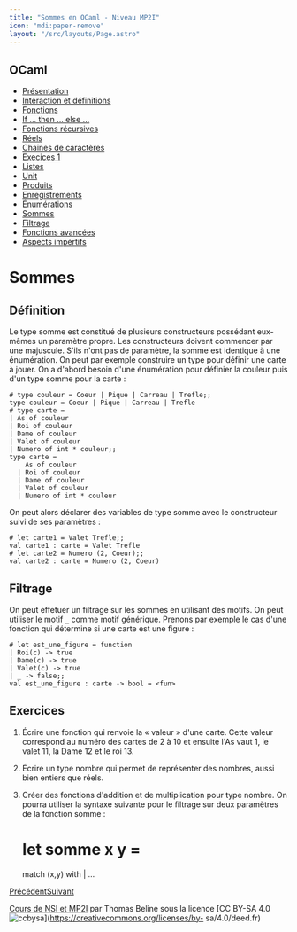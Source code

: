 ```yaml
---
title: "Sommes en OCaml - Niveau MP2I"
icon: "mdi:paper-remove"
layout: "/src/layouts/Page.astro"
---
```

 
## OCaml

  * [Présentation](.)
  * [Interaction et définitions](interaction-definition)
  * [Fonctions](fonctions)
  * [If … then … else …](if-then-else)
  * [Fonctions récursives](fonctions-recursives)
  * [Réels](reels)
  * [Chaînes de caractères](string)
  * [Execices 1](exercices-1)
  * [Listes](listes)
  * [Unit](unit)
  * [Produits](produits)
  * [Enregistrements](enregistrements)
  * [Énumérations](enumerations)
  * [Sommes](sommes)
  * [Filtrage](filtrage)
  * [Fonctions avancées](fonctions-avancees)
  * [Aspects impértifs](aspects-imperatifs)

# Sommes

## Définition

Le type somme est constitué de plusieurs constructeurs possédant eux-mêmes un
paramètre propre. Les constructeurs doivent commencer par une majuscule. S'ils
n'ont pas de paramètre, la somme est identique à une énumération. On peut par
exemple construire un type pour définir une carte à jouer. On a d'abord besoin
d'une énumération pour définier la couleur puis d'un type somme pour la carte
:

    
    
    # type couleur = Coeur | Pique | Carreau | Trefle;;
    type couleur = Coeur | Pique | Carreau | Trefle
    # type carte =
    | As of couleur
    | Roi of couleur
    | Dame of couleur
    | Valet of couleur
    | Numero of int * couleur;;
    type carte =
        As of couleur
      | Roi of couleur
      | Dame of couleur
      | Valet of couleur
      | Numero of int * couleur

On peut alors déclarer des variables de type somme avec le constructeur suivi
de ses paramètres :

    
    
    # let carte1 = Valet Trefle;;
    val carte1 : carte = Valet Trefle
    # let carte2 = Numero (2, Coeur);;
    val carte2 : carte = Numero (2, Coeur)

## Filtrage

On peut effetuer un filtrage sur les sommes en utilisant des motifs. On peut
utiliser le motif `_` comme motif générique. Prenons par exemple le cas d'une
fonction qui détermine si une carte est une figure :

    
    
    # let est_une_figure = function
    | Roi(c) -> true
    | Dame(c) -> true
    | Valet(c) -> true
    | _ -> false;;
    val est_une_figure : carte -> bool = <fun>

## Exercices

1. Écrire une fonction qui renvoie la « valeur » d'une carte. Cette valeur
correspond au numéro des cartes de 2 à 10 et ensuite l'As vaut 1, le valet 11,
la Dame 12 et le roi 13.

2. Écrire un type nombre qui permet de représenter des nombres, aussi bien
entiers que réels.

3. Créer des fonctions d'addition et de multiplication pour type nombre.
On pourra utiliser la syntaxe suivante pour le filtrage sur deux paramètres de
la fonction somme :

    
    
    # let somme x y =
    match (x,y) with
    | …

[Précédent](enumerations)[Suivant](filtrage)

[Cours de NSI et MP2I](https://kxs.fr/cours/) par Thomas Beline sous la
licence [CC BY-SA 4.0
![ccbysa](//cours/ccbysa.svg)](https://creativecommons.org/licenses/by-
sa/4.0/deed.fr)

